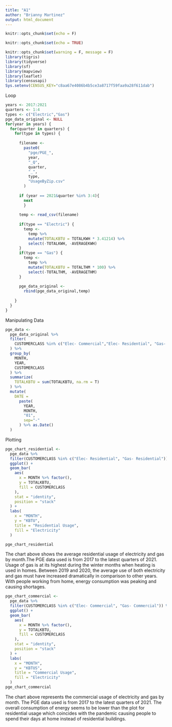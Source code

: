 ```yaml
---
title: "A1"
author: "Brianny Martinez"
output: html_document
---
```


```r
knitr::opts_chunk$set(echo = F)
```

```r
knitr::opts_chunk$set(echo = TRUE)
```

```r
knitr::opts_chunk$set(warning = F, message = F)
library(tigris)
library(tidyverse)
library(sf)
library(mapview)
library(leaflet)
library(censusapi)
Sys.setenv(CENSUS_KEY="c8aa67e4086b4b5ce3a8717f59faa9a28f611dab")
```

Loop
```r
years <- 2017:2021
quarters <- 1:4
types <- c("Electric","Gas")
pge_data_original <- NULL
for(year in years) {
  for(quarter in quarters) {
    for(type in types) {
      
      filename <- 
        paste0(
          "pge/PGE_",
          year,
          "_Q",
          quarter,
          "_",
          type,
          "UsageByZip.csv"
        )
  
      if (year == 2021&quarter %in% 3:4){
        next
        }
      
      temp <- read_csv(filename)
      
      if(type == "Electric") {
        temp <-
          temp %>%
          mutate(TOTALKBTU = TOTALKWH * 3.41214) %>%
          select(-TOTALKWH, -AVERAGEKWH)
      }
      if(type == "Gas") {
        temp <-
          temp %>%
          mutate(TOTALKBTU = TOTALTHM * 100) %>%
          select(-TOTALTHM, -AVERAGETHM)
      }
      
      pge_data_original <- 
        rbind(pge_data_original,temp)
      
    }
  }
}
```
Manipulating Data
```r
pge_data <-
  pge_data_original %>% 
  filter(
    CUSTOMERCLASS %in% c("Elec- Commercial","Elec- Residential", "Gas- Commercial", "Gas- Residential")
  ) %>% 
  group_by(
    MONTH, 
    YEAR, 
    CUSTOMERCLASS
  ) %>% 
  summarize(
    TOTALKBTU = sum(TOTALKBTU, na.rm = T)
  ) %>% 
  mutate(
    DATE = 
      paste(
        YEAR,
        MONTH, 
        "01",
        sep="-"
      ) %>% as.Date()
  )
```
Plotting 
```r
pge_chart_residential <-
  pge_data %>% 
  filter(CUSTOMERCLASS %in% c("Elec- Residential", "Gas- Residential")) %>% 
  ggplot() +
  geom_bar(
    aes(
      x = MONTH %>% factor(),
      y = TOTALKBTU,
      fill = CUSTOMERCLASS
    ),
    stat = "identity",
    position = "stack"
  ) +
  labs(
    x = "MONTH",
    y = "KBTU",
    title = "Residential Usage",
    fill = "Electricity"
  )

pge_chart_residential
```
The chart above shows the average residential usage of electricity and gas by month.The PGE data used is from 2017 to the latest quarters of 2021. Usage of gas is at its highest during the winter months when heating is used in homes. Between 2019 and 2020, the average use of both electricity and gas must have increased dramatically in comparison to other years. With people working from home, energy consumption was peaking and causing shortages. 
```r
pge_chart_commercial <-
  pge_data %>% 
  filter(CUSTOMERCLASS %in% c("Elec- Commercial", "Gas- Commercial")) %>% 
  ggplot() +
  geom_bar(
    aes(
      x = MONTH %>% factor(),
      y = TOTALKBTU,
      fill = CUSTOMERCLASS
    ),
    stat = "identity",
    position = "stack"
  ) +
  labs(
    x = "MONTH",
    y = "KBTUS",
    title = "Commercial Usage",
    fill = "Electricity"
  )
pge_chart_commercial
```
The chart above represents the commercial usage of electricity and gas by month. The PGE data used is from 2017 to the latest quarters of 2021. The overall consumption of energy seems to be lower than the plot for residential usage which coincides with the pandemic causing people to spend their days at home instead of residential buildings. 